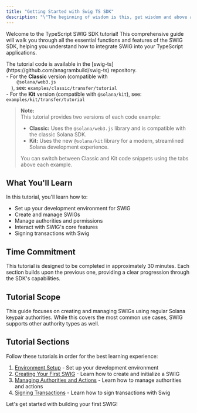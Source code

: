 ```yaml
---
title: "Getting Started with Swig TS SDK"
description: "\"The beginning of wisdom is this, get wisdom and above all get knowledge\" - Solomon"
---
```


Welcome to the TypeScript SWIG SDK tutorial! This comprehensive guide will walk you through all the essential functions and features of the SWIG SDK, helping you understand how to integrate SWIG into your TypeScript applications.

<Tip>
  The tutorial code is available in the
  [swig-ts](https://github.com/anagrambuild/swig-ts) repository.
  <br />- For the <b>Classic</b> version (compatible with <code>
    @solana/web3.js
  </code>), see: <code>examples/classic/transfer/tutorial</code>
  <br />- For the <b>Kit</b> version (compatible with <code>@solana/kit</code>),
  see: <code>examples/kit/transfer/tutorial</code>
</Tip>

> **Note:**  
> This tutorial provides two versions of each code example:
>
> - **Classic:** Uses the `@solana/web3.js` library and is compatible with the classic Solana SDK.
> - **Kit:** Uses the new `@solana/kit` library for a modern, streamlined Solana development experience.
>
> You can switch between Classic and Kit code snippets using the tabs above each example.

## What You'll Learn

In this tutorial, you'll learn how to:

- Set up your development environment for SWIG
- Create and manage SWIGs
- Manage authorities and permissions
- Interact with SWIG's core features
- Signing transactions with Swig

## Time Commitment

This tutorial is designed to be completed in approximately 30 minutes. Each section builds upon the previous one, providing a clear progression through the SDK's capabilities.

## Tutorial Scope

This guide focuses on creating and managing SWIGs using regular Solana keypair authorities. While this covers the most common use cases, SWIG supports other authority types as well.

## Tutorial Sections

Follow these tutorials in order for the best learning experience:

1. [Environment Setup](./env) - Set up your development environment
2. [Creating Your First SWIG](./create) - Learn how to create and initialize a SWIG
3. [Managing Authorities and Actions](./managing_authorities) - Learn how to manage authorities and actions
4. [Signing Transactions](./sign) - Learn how to sign transactions with Swig

Let's get started with building your first SWIG!
